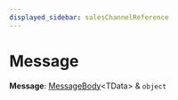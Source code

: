 ```yaml
---
displayed_sidebar: salesChannelReference
---
```



# Message

 **Message**: [MessageBody](../sales_channel.MessageBody/page.mdx)&#60;TData&#62; & `object`
